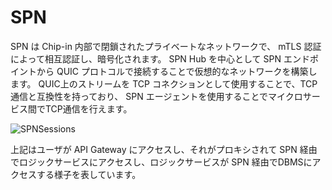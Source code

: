 # SPN

SPN は Chip-in 内部で閉鎖されたプライベートなネットワークで、 mTLS 認証によって相互認証し、暗号化されます。
SPN Hub を中心として SPN エンドポイントから QUIC プロトコルで接続することで仮想的なネットワークを構築します。
QUIC上のストリームを TCP コネクションとして使用することで、TCP 通信と互換性を持っており、 SPN エージェントを使用することでマイクロサービス間でTCP通信を行えます。

![SPNSessions](imgs/SPNSessions.drawio.svg)

上記はユーザが API Gateway にアクセスし、それがプロキシされて SPN 経由でロジックサービスにアクセスし、ロジックサービスが SPN 経由でDBMSにアクセスする様子を表しています。
